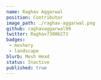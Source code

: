 ---
name: Raghav Aggarwal
position: Contributor
image_path: ./raghav-aggarwal.png
github: raghavaggarwal99
twitter: Raghav73006273
badges:
 - meshery
 - landscape
blurb: Mesh Head
status: Inactive
published: true
---
